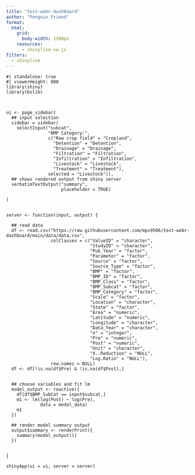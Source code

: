```yaml
---
title: "test-webr-dashboard"
author: "Penguin Friend"
format:
  html:
    grid: 
      body-width: 1300px
    resources: 
      - shinylive-sw.js
filters: 
  - shinylive
---
```






```shinylive-r
#| standalone: true
#| viewerHeight: 800
library(shiny)
library(bslib)



ui <- page_sidebar(
  ## input selection
  sidebar = sidebar(
    selectInput("subcat",
                "BMP Category:",
                c("Row crop field" = "Cropland",
                  "Detention" = "Detention",
                  "Drainage" = "Drainage",
                  "Filtration" = "Filtration",
                  "Infiltration" = "Infiltration",
                  "Livestock" = "Livestock",
                  "Treatment" = "Treatment"),
                selected = "Livestock")),
  ## shows rendered output from shiny server
  verbatimTextOutput("summary",
                     placeholder = TRUE)
  
)


server <- function(input, output) {
  
  ## read data
  df <- read.csv("https://raw.githubusercontent.com/mps9506/test-webr-dashboard/main/data/data.csv",
                 colClasses = c("ValueID" = "character",
                                "StudyID" = "character",
                                "Pub_Year" = "factor",
                                "Parameter" = "factor",
                                "Source" = "factor",
                                "Source_Type" = "factor",
                                "BMP" = "factor",
                                "BMP_ID" = "factor",
                                "BMP_Class" = "factor",
                                "BMP_Subcat" = "factor",
                                "BMP_Category" = "factor",
                                "Scale" = "factor",
                                "Location" = "character",
                                "State" = "factor",
                                "Area" = "numeric",
                                "Latitude" = "numeric",
                                "Longitude" = "character",
                                "Data_Year" = "character",
                                "n" = "integer", 
                                "Pre" = "numeric",
                                "Post" = "numeric",
                                "Unit" = "character",
                                "X..Reduction" = "NULL",
                                "Log.Ratio" = "NULL"),
                 row.names = NULL)
  df <- df[!is.na(df$Pre) & !is.na(df$Post),]

  
  ## choose variables and fit lm
  model_output <- reactive({
    df[df$BMP_SubCat == input$subcat,]
    m1 <- lm(log(Post) ~ log(Pre),
             data = model_data)
    m1
  })
  
  ## render model summary output
  output$summary <- renderPrint({ 
    summary(model_output())
  })
  
  
}

shinyApp(ui = ui, server = server)



```
